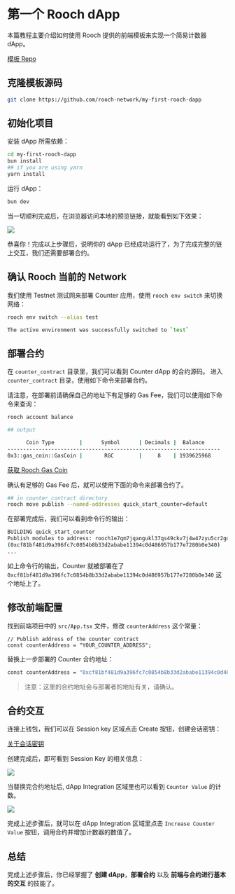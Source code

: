 # 第一个 Rooch dApp

本篇教程主要介绍如何使用 Rooch 提供的前端模板来实现一个简易计数器 dApp。

[模板 Repo](https://github.com/rooch-network/my-first-rooch-dapp)

## 克隆模板源码

```bash
git clone https://github.com/rooch-network/my-first-rooch-dapp
```

## 初始化项目

安装 dApp 所需依赖：

```bash
cd my-first-rooch-dapp
bun install
## if you are using yarn
yarn install
```

运行 dApp：
```bash
bun dev
```

当一切顺利完成后，在浏览器访问本地的预览链接，就能看到如下效果：

![](/docs/first-dapp/dapp-counter.png)

恭喜你！完成以上步骤后，说明你的 dApp 已经成功运行了，为了完成完整的链上交互，我们还需要部署合约。

## 确认 Rooch 当前的 Network

我们使用 Testnet 测试网来部署 Counter 应用，使用 `rooch env switch` 来切换网络：

```bash
rooch env switch --alias test

The active environment was successfully switched to `test`
```

## 部署合约

在 `counter_contract` 目录里，我们可以看到 Counter dApp 的合约源码。
进入 `counter_contract` 目录，使用如下命令来部署合约。

请注意，在部署前请确保自己的地址下有足够的 Gas Fee，我们可以使用如下命令来查询：

```bash
rooch account balance

## output

      Coin Type        |      Symbol      | Decimals |  Balance              
--------------------------------------------------------------------
0x3::gas_coin::GasCoin |       RGC        |     8    | 1939625968 
```

[获取 Rooch Gas Coin](./get-gas-coin.zh-CN)

确认有足够的 Gas Fee 后，就可以使用下面的命令来部署合约了。

```bash
## in counter_contract directory
rooch move publish --named-addresses quick_start_counter=default
```

在部署完成后，我们可以看到命令行的输出：

```bash
BUILDING quick_start_counter
Publish modules to address: rooch1e7qm7jqangukl37qs49ckv7j4w47zyu5cr2gd9tmzal89q9sudqqzhy92t
(0xcf81bf481d9a396fc7c0854b8b33d2ababe11394c0d486957b177e7280b0e340)
...
```

如上命令行的输出，Counter 就被部署在了 `0xcf81bf481d9a396fc7c0854b8b33d2ababe11394c0d486957b177e7280b0e340` 这个地址上了。


## 修改前端配置

找到前端项目中的 `src/App.tsx` 文件，修改 `counterAddress` 这个常量：

```tsx
// Publish address of the counter contract
const counterAddress = "YOUR_COUNTER_ADDRESS";
```

替换上一步部署的 Counter 合约地址：

```bash
const counterAddress = "0xcf81bf481d9a396fc7c0854b8b33d2ababe11394c0d486957b177e7280b0e340"
```

> 注意：这里的合约地址会与部署者的地址有关，请确认。

## 合约交互

连接上钱包，我们可以在 Session key 区域点击 Create 按钮，创建会话密钥：

[关于会话密钥](../../../archives/session-key)

创建完成后，即可看到 Session Key 的相关信息：

![](/docs/first-dapp/dapp-integration.png)

当替换完合约地址后, dApp Integration 区域里也可以看到 `Counter Value` 的计数。

![](/docs/first-dapp/dapp-counter-value.png)

完成上述步骤后，就可以在 dApp Integration 区域里点击 `Increase Counter Value` 按钮，调用合约并增加计数器的数值了。

## 总结

完成上述步骤后，你已经掌握了 **创建 dApp**，**部署合约** 以及 **前端与合约进行基本的交互** 的技能了。
